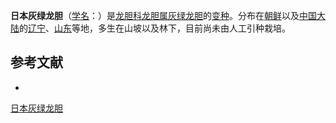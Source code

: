 {{Infraspeciesbox
| name = 日本灰绿龙胆
| status = 
| status_system = 
| image =
| genus = Gentiana
| species link = 灰绿龙胆
| species = yokusai
| varietas = japonica
| authority = 
}}

'''日本灰绿龙胆'''（[[学名|学名]]：{{lang|la|''Gentiana yokusai'' var. ''japonica''}}）是[[龙胆科|龙胆科]][[龙胆属|龙胆属]][[灰绿龙胆|灰绿龙胆]]的[[变种|变种]]。分布在[[朝鲜|朝鲜]]以及[[中国大陆|中国大陆]]的[[辽宁|辽宁]]、[[山东|山东]]等地，多生在山坡以及林下，目前尚未由人工引种栽培。

== 参考文献 ==
<div class="references-small">
* {{cite web| url =http://www.bioinfo.cn/db05/KmzwSpecies.php?action=view&id=30542| title =日本灰绿龙胆（变种）| work =《中国高等植物数据库全库》| publisher =中国科学院微生物研究所| author =昆明植物研究所| accessdate =2009-02-26| deadurl =yes| archiveurl =https://web.archive.org/web/20160305062900/http://www.bioinfo.cn/db05/KmzwSpecies.php?action=view&id=30542| archivedate =2016-03-05}}
</div>

[[Category:龙胆属|日本灰绿龙胆]]


{{植物小作品}}